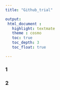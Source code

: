```yaml
---
title: "Github_trial"

output:
 html_document :
   highlight: textmate
   theme : cosmo
   toc: true
   toc_depth: 3
   toc_float: true

---
```


### 1

### 2